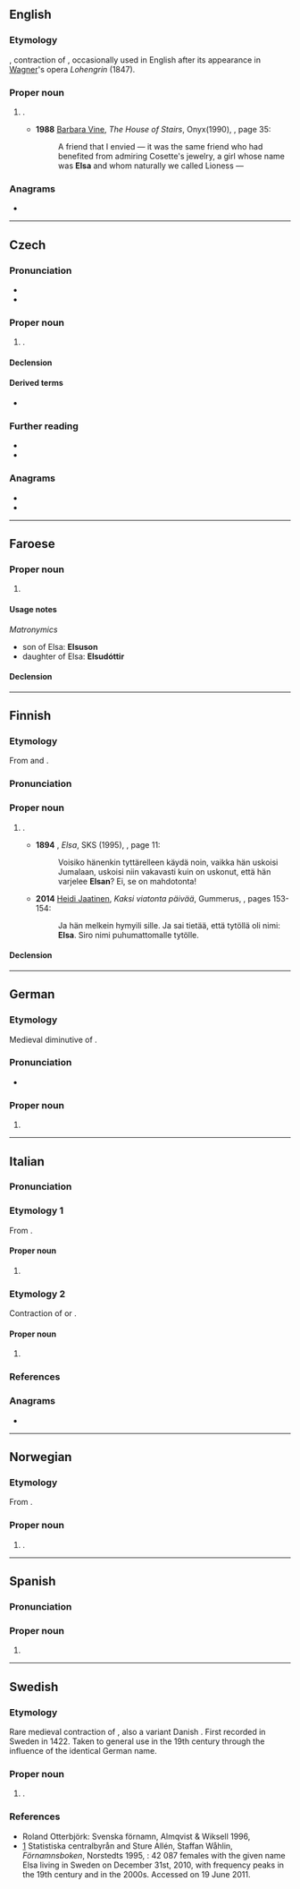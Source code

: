 {{also|elsa}}
==English==

===Etymology===
{{etyl|de|en}} {{m|de|Elsa}}, contraction of {{m|de|Elisabeth}}, occasionally used in English after its appearance in [[Wagner]]'s opera ''Lohengrin'' (1847).

===Proper noun===
{{en-proper noun}}

# {{given name|en|female|from=German|from2=Hebrew}}.
#* '''1988''' [[w:Ruth Rendell|Barbara Vine]], ''The House of Stairs'', Onyx(1990), {{ISBN|0451402111}}, page 35:
#*: A friend that I envied — it was the same friend who had benefited from admiring Cosette's jewelry, a girl whose name was '''Elsa''' and whom naturally we called Lioness —

===Anagrams===
* {{anagrams|en|a=aels|ASLE|Ales|ELAS|LAEs|LEAs|SEAL|Sale|Salé|Seal|Sela|aels|ales|lase|leas|sale|seal|sela}}

----

==Czech==

===Pronunciation===
* {{cs-IPA|elza}}
* {{hyphenation|cs|El|sa}}

===Proper noun===
{{cs-proper noun|g=f}}

# {{given name|cs|female}}.

====Declension====
{{cs-decl-noun-auto|f|El|s|a}}

====Derived terms====
* {{l|cs|Elsin}}

===Further reading===
* {{R:KNLA}}
* {{R:SSJC}}

===Anagrams===
* {{l|cs|lesy}}
* {{l|cs|sely}}

----

==Faroese==

===Proper noun===
{{head|fo|proper noun|g=f}}

# {{given name|fo|female}}

====Usage notes====
''Matronymics''
* son of Elsa: '''Elsuson'''
* daughter of Elsa: '''Elsudóttir'''

====Declension====
{{fo-decl-proper-noun-s-indef|Elsa|Elsu|Elsu|Elsu}}

----

==Finnish==

===Etymology===
From {{der|fi|de|-}} and {{der|fi|sv|-}} {{m|de|Elsa}}.

===Pronunciation===
{{fi-pronunciation}}

===Proper noun===
{{fi-proper noun}}

# {{given name|fi|female}}.
#* '''1894''' {{w|Teuvo Pakkala}}, ''Elsa'', SKS (1995), {{ISBN|951-717-841-7}}, page 11:
#*: Voisiko hänenkin tyttärelleen käydä noin, vaikka hän uskoisi Jumalaan, uskoisi niin vakavasti kuin on uskonut, että hän varjelee '''Elsan'''? Ei, se on mahdotonta!
#* '''2014''' [[w:fi:Heidi Jaatinen|Heidi Jaatinen]], ''Kaksi viatonta päivää'', Gummerus, {{ISBN|978-951-20-9511-7}}, pages 153-154:
#*: Ja hän melkein hymyili sille. Ja sai tietää, että tytöllä oli nimi: '''Elsa'''. Siro nimi puhumattomalle tytölle.

====Declension====
{{fi-decl-kala|Els|||a}}

----

==German==

===Etymology===
Medieval diminutive of {{m|de|Elisabeth}}.

===Pronunciation===
* {{IPA|de|/ˈʔɛlza/}}

===Proper noun===
{{head|de|proper noun}}

# {{given name|de|female}}

----

==Italian==

===Pronunciation===
{{it-pr|Èlsa,#Élsa<ref:{{R:it:DiPI}}>}}

===Etymology 1===
{{wikipedia|lang=it}}
From {{etyl|la|it}} {{m|la|Elsa}}.

====Proper noun====
{{it-proper noun}}

# {{place|it|river|r/Tuscany}}

===Etymology 2===
Contraction of {{m|it|Elisabetta}} or {{m|it|Elisa}}.

====Proper noun====
{{it-proper noun|f}}

# {{given name|it|female}}

===References===
<references />

===Anagrams===
* {{anagrams|it|a=aels|Ales|lesa|sale}}

----

==Norwegian==

===Etymology===
From {{m|no|Elisabet}}.

===Proper noun===
{{head|no|proper noun}}

# {{given name|no|female}}.

----

==Spanish==

===Pronunciation===
{{es-IPA}}

===Proper noun===
{{es-proper noun|f}}

# {{given name|es|female}}

----

==Swedish==

===Etymology===
Rare medieval contraction of {{m|sv|Elisabet}}, also a variant Danish {{m|da|Else}}. First recorded in Sweden in 1422. Taken to general use in the 19th century through the influence of the identical German name.

===Proper noun===
{{sv-proper noun|c}}

# {{given name|sv|female}}.

===References===
* Roland Otterbjörk: Svenska förnamn, Almqvist & Wiksell 1996, {{ISBN|91-21-10937-0}}
* [https://web.archive.org/web/20100328044612/http://www.scb.se/Pages/NameSearch____259432.aspx] Statistiska centralbyrån and Sture Allén, Staffan Wåhlin, ''Förnamnsboken'', Norstedts 1995, {{ISBN|9119551622}}: 42 087 females with the given name Elsa living in Sweden on December 31st, 2010, with frequency peaks in the 19th century and in the 2000s. Accessed on 19 June 2011.